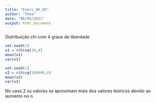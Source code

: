 ```yaml
---
title: "Exerc_06_05"
author: "Théo"
date: "06/05/2021"
output: html_document
---
```

Distribuição chi com 4 graus de liberdade
```r
set.seed(1)
v1 = rchisq(10,4)
mean(v1)
var(v1)
```
```r
set.seed(1)
v2 = rchisq(100000,4)
mean(v2)
var(v2)
```
No caso 2 os valores se aproximam mais dos valores teóricos devido ao aumento no n


